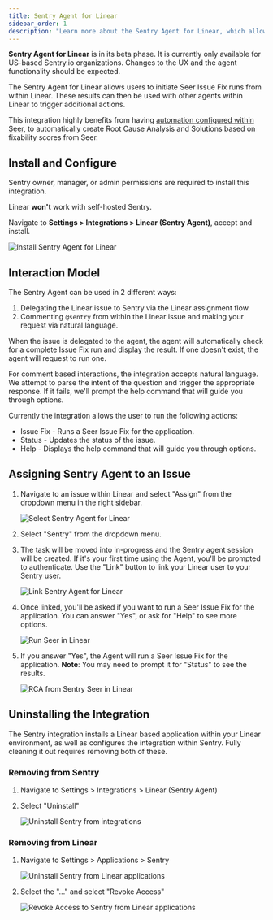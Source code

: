 ```yaml
---
title: Sentry Agent for Linear
sidebar_order: 1
description: "Learn more about the Sentry Agent for Linear, which allows users to have Seer create Root Cause Analysis and Issue Fixes for Sentry issues in Linear."
---
```


<Alert title="Beta">

**Sentry Agent for Linear** is in its beta phase. It is currently only available for US-based Sentry.io organizations. Changes to the UX and the agent functionality should be expected.

</Alert>

The Sentry Agent for Linear allows users to initiate Seer Issue Fix runs from within Linear. These results can then be used with other agents within Linear to trigger additional actions.

This integration highly benefits from having [automation configured within Seer](/product/ai-in-sentry/seer/#automation), to automatically create Root Cause Analysis and Solutions based on fixability scores from Seer. 

## Install and Configure

<Alert>

Sentry owner, manager, or admin permissions are required to install this integration.

Linear **won't** work with self-hosted Sentry.

</Alert>

Navigate to **Settings > Integrations > Linear (Sentry Agent)**, accept and install.

   ![Install Sentry Agent for Linear](./img/Linear-Sentry-Agent-Install.png)
   
## Interaction Model

The Sentry Agent can be used in 2 different ways: 

1. Delegating the Linear issue to Sentry via the Linear assignment flow.
2. Commenting `@sentry` from within the Linear issue and making your request via natural language. 

When the issue is delegated to the agent, the agent will automatically check for a complete Issue Fix run and display the result. If one doesn't exist, the agent will request to run one. 

For comment based interactions, the integration accepts natural language. We attempt to parse the intent of the question and trigger the appropriate response. If it fails, we'll prompt the help command that will guide you through options. 

Currently the integration allows the user to run the following actions:

- Issue Fix - Runs a Seer Issue Fix for the application.
- Status - Updates the status of the issue.
- Help - Displays the help command that will guide you through options.

## Assigning Sentry Agent to an Issue

1. Navigate to an issue within Linear and select "Assign" from the dropdown menu in the right sidebar.

   ![Select Sentry Agent for Linear](./img/Linear-Agent-Delegation.png)

2. Select "Sentry" from the dropdown menu. 

3. The task will be moved into in-progress and the Sentry agent session will be created. If it's your first time using the Agent, you'll be prompted to authenticate. Use the "Link" button to link your Linear user to your Sentry user.

   ![Link Sentry Agent for Linear](./img/Linear-Linking-Auth.png)
   
4. Once linked, you'll be asked if you want to run a Seer Issue Fix for the application. You can answer "Yes", or ask for "Help" to see more options. 

   ![Run Seer in Linear](./img/Linear-Help.png)
   
5. If you answer "Yes", the Agent will run a Seer Issue Fix for the application. **Note**: You may need to prompt it for "Status" to see the results.

   ![RCA from Sentry Seer in Linear](./img/Linear-Sentry-RCA-2.png)
   
## Uninstalling the Integration

The Sentry integration installs a Linear based application within your Linear environment, as well as configures the integration within Sentry. Fully cleaning it out requires removing both of these. 

### Removing from Sentry 

1. Navigate to Settings > Integrations > Linear (Sentry Agent)

2. Select "Uninstall"

   ![Uninstall Sentry from integrations](./img/Linear-Agent-Uninstall.png)
   
### Removing from Linear

1. Navigate to Settings > Applications > Sentry

   ![Uninstall Sentry from Linear applications](./img/Linear-App-Uninstall.png)

2. Select the "..." and select "Revoke Access"

   ![Revoke Access to Sentry from Linear applications](./img/Linear-App-Revoke.png)


   
   
   